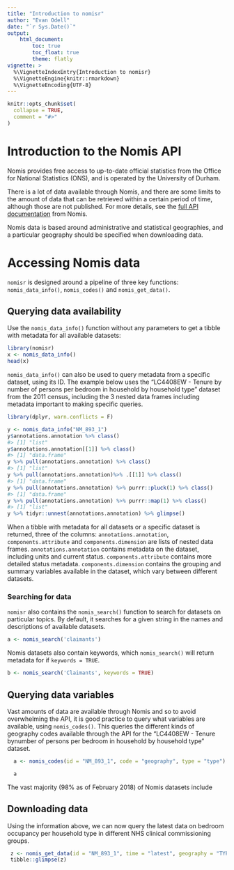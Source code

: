```yaml
---
title: "Introduction to nomisr"
author: "Evan Odell"
date: "`r Sys.Date()`"
output: 
    html_document:
        toc: true
        toc_float: true
        theme: flatly
vignette: >
  %\VignetteIndexEntry{Introduction to nomisr}
  %\VignetteEngine{knitr::rmarkdown}
  %\VignetteEncoding{UTF-8}
---
```


```r
knitr::opts_chunk$set(
  collapse = TRUE,
  comment = "#>"
)
```

# Introduction to the Nomis API

Nomis provides free access to up-to-date official statistics from the Office for National Statistics (ONS), and is operated by the University of Durham.

There is a lot of data available through Nomis, and there are some limits to the amount of data that can be retrieved within a certain period of time, although those are not published. For more details, see the [full API documentation](https://www.nomisweb.co.uk/api/v01/help) from Nomis.

Nomis data is based around administrative and statistical geographies, and a particular geography should be specified when downloading data.

# Accessing Nomis data

`nomisr` is designed around a pipeline of three key functions: `nomis_data_info()`, `nomis_codes()` and `nomis_get_data()`.

## Querying data availability

Use the `nomis_data_info()` function without any parameters to get a tibble 
with metadata for all available datasets:

```r
library(nomisr)
x <- nomis_data_info()
head(x)
```


`nomis_data_info()` can also be used to query metadata from a specific dataset, using its ID. The example below uses the "LC4408EW - Tenure by number of persons per bedroom in household by household type" dataset from the 2011 census, including the 3 nested data frames including metadata important to making specific queries.

```r
library(dplyr, warn.conflicts = F)

y <- nomis_data_info("NM_893_1")
y$annotations.annotation %>% class()
#> [1] "list"
y$annotations.annotation[[1]] %>% class()
#> [1] "data.frame"
y %>% pull(annotations.annotation) %>% class()
#> [1] "list"
y %>% pull(annotations.annotation)%>% .[[1]] %>% class()
#> [1] "data.frame"
y %>% pull(annotations.annotation) %>% purrr::pluck(1) %>% class()
#> [1] "data.frame"
y %>% pull(annotations.annotation) %>% purrr::map(1) %>% class()
#> [1] "list"
y %>% tidyr::unnest(annotations.annotation) %>% glimpse()
```


When a tibble with metadata for all datasets or a specific dataset is returned, three of the columns: `annotations.annotation`, `components.attribute` and `components.dimension` are lists of nested data frames. `annotations.annotation` contains metadata on the dataset, including units and current status. `components.attribute` contains more detailed status metadata. `components.dimension` contains the grouping and summary variables available in the dataset, which vary between different datasets.

### Searching for data

`nomisr` also contains the `nomis_search()` function to search for datasets on particular topics. By default, it searches for a given string in the names and descriptions of available datasets.

```r

a <- nomis_search('claimants')

```

Nomis datasets also contain keywords, which `nomis_search()` will return metadata for if `keywords = TRUE`.


```r

b <- nomis_search('Claimants', keywords = TRUE)

```


## Querying data variables


Vast amounts of data are available through Nomis and so to avoid overwhelming the API, it is good practice to query what variables are available, using `nomis_codes()`. This queries the different kinds of geography codes available through the API for the "LC4408EW - Tenure bynumber of persons per bedroom in household by household type" dataset.

```r
  a <- nomis_codes(id = "NM_893_1", code = "geography", type = "type")

  a
```


The vast majority (98% as of February 2018) of Nomis datasets include 

## Downloading data

Using the information above, we can now query the latest data on bedroom occupancy per household type in different NHS clinical commissioning groups.

```r
 z <- nomis_get_data(id = "NM_893_1", time = "latest", geography = "TYPE266")
 tibble::glimpse(z)
```






